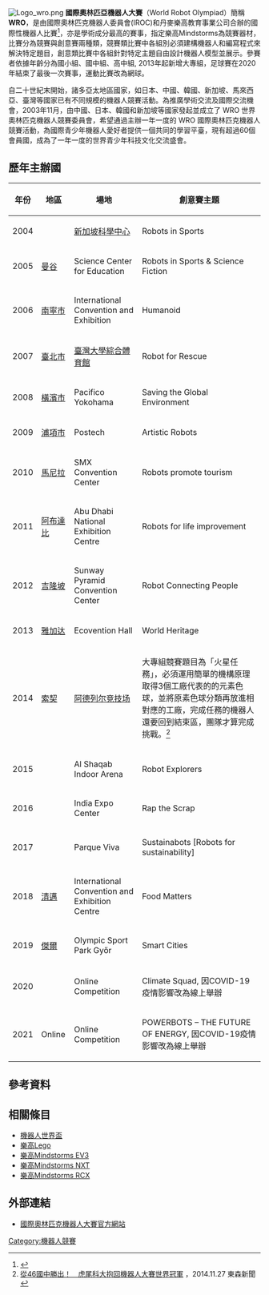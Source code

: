 [[File:Logo_wro.png|thumb]]
'''國際奧林匹亞機器人大賽'''（World Robot Olympiad）簡稱'''WRO'''，是由國際奧林匹克機器人委員會(IROC)和丹麥樂高教育事業公司合辦的國際性機器人比賽<ref>{{cite web|url=http://www.era.org.tw/activities.php|title=台灣玉山機器人協會關於WRO的介紹|accessdate=2011-01-30|deadurl=yes|archiveurl=https://web.archive.org/web/20110113033330/http://www.era.org.tw/activities.php|archivedate=2011-01-13}}</ref>，亦是學術成分最高的賽事，指定樂高Mindstorms為競賽器材，比賽分為競賽與創意賽兩種類，競賽類比賽中各組別必須建構機器人和編寫程式來解決特定題目，創意類比賽中各組針對特定主題自由設計機器人模型並展示。參賽者依據年齡分為國小組、國中組、高中組, 2013年起新增大專組，足球賽在2020年結束了最後一次賽事，運動比賽改為網球。

自二十世紀末開始，諸多亞太地區國家，如日本、中國、韓國、新加坡、馬來西亞、臺灣等國家已有不同規模的機器人競賽活動。為推廣學術交流及國際交流機會，2003年11月，由中國、日本、韓國和新加坡等國家發起並成立了 WRO 世界奧林匹克機器人競賽委員會，希望通過主辦一年一度的 WRO 國際奧林匹克機器人競賽活動，為國際青少年機器人愛好者提供一個共同的學習平臺，現有超過60個會員國，成為了一年一度的世界青少年科技文化交流盛會。

== 歷年主辦國 ==
{|class="wikitable"
|-
!年份
!地區
!場地
!創意賽主題
|-
|2004
|{{SIN}}
|[[新加坡科學中心|新加坡科學中心]]
|Robots in Sports
|-
|2005
|{{THA}}[[曼谷|曼谷]]
|Science Center for Education
|Robots in Sports & Science Fiction
|-
|2006
|{{CHN}}[[南寧市|南寧市]]
|International Convention and Exhibition
|Humanoid
|-
|2007
|{{ROC}}[[臺北市|臺北市]]
|[[臺灣大學綜合體育館|臺灣大學綜合體育館]]
|Robot for Rescue
|-
|2008
|{{JPN}}[[橫濱市|橫濱市]]
|Pacifico Yokohama
|Saving the Global Environment
|-
|2009
|{{KOR}}[[浦項市|浦項市]]
|Postech
|Artistic Robots
|-
|2010
|{{PHI}}[[馬尼拉|馬尼拉]]
|SMX Convention Center
|Robots promote tourism
|-
|2011
|{{UAE}}[[阿布達比|阿布達比]]
|Abu Dhabi National Exhibition Centre
|Robots for life improvement
|-
|2012
|{{MYS}}[[吉隆坡|吉隆坡]]
|Sunway Pyramid Convention Center
|Robot Connecting People
|-
|2013
|{{IDN}}[[雅加达|雅加达]]
|Ecovention Hall
|World Heritage
|-
|2014
|{{RUS}}[[索契|索契]]
|[[阿德列尔竞技场|阿德列尔竞技场]]
|大專組競賽題目為「火星任務」，必須運用簡單的機構原理取得3個工廠代表的的元素色球，並將原素色球分類再放進相對應的工廠，完成任務的機器人還要回到結束區，團隊才算完成挑戰。<ref>[http://www.ettoday.net/news/20141127/431387.htm 從46國中勝出！　虎尾科大抱回機器人大賽世界冠軍] {{Wayback|url=http://www.ettoday.net/news/20141127/431387.htm |date=20190612113637 }}，2014.11.27 東森新聞</ref>
|-
|2015
|{{QAT}}
|Al Shaqab Indoor Arena
|Robot Explorers
|-
|2016
|{{IND}}
|India Expo Center
|Rap the Scrap
|-
|2017
|{{CRI}}
|Parque Viva
|Sustainabots [Robots for sustainability]
|-
|2018
|{{THA}}[[清邁|清邁]]
|International Convention and Exhibition Centre
|Food Matters
|-
|2019
|{{HUN}}[[杰尔|傑爾]]
|Olympic Sport Park Győr
|Smart Cities
|-
|2020
|{{CAN}}
|Online Competition
|Climate Squad, 因COVID-19疫情影響改為線上舉辦
|-
|2021
|Online
|Online Competition
|POWERBOTS – THE FUTURE OF ENERGY, 因COVID-19疫情影響改為線上舉辦
|}

== 參考資料 ==
{{reflist}}

== 相關條目 ==
* [[機器人世界盃|機器人世界盃]]
*[[樂高|樂高Lego]]
*[[樂高Mindstorms_EV3|樂高Mindstorms EV3]] 
* [[樂高Mindstorms_NXT|樂高Mindstorms NXT]]
* [[樂高Mindstorms_RCX|樂高Mindstorms RCX]]

== 外部連結 ==
*[https://wro-association.org 國際奧林匹克機器人大賽官方網站] {{Wayback|url=https://wro-association.org/ |date=20220504090316 }}

[[Category:機器人競賽|Category:機器人競賽]]